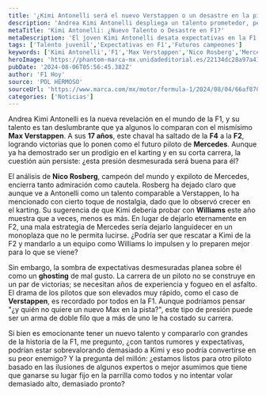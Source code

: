 ```yaml
---
title: '¿Kimi Antonelli será el nuevo Verstappen o un desastre en la pista?'
description: 'Andrea Kimi Antonelli despliega un talento prometedor, pero las expectativas podrían hacerle un flaco favor. ¿Estamos listos para otro fenómeno de la F1?'
metaTitle: 'Kimi Antonelli: ¿Nuevo Talento o Desastre en F1?'
metaDescription: 'El joven Kimi Antonelli desata expectativas en la F1. ¿Será un nuevo Verstappen o esto podría arruinarlo todo? Descubre lo que opina Nico Rosberg.'
tags: ['Talento juvenil','Expectativas en F1','Futuros campeones']
keywords: ['Kimi Antonelli','F1','Max Verstappen','Nico Rosberg','Mercedes']
heroImage: 'https://phantom-marca-mx.unidadeditorial.es/22134dc28a97a4164a0de872d0f86729/resize/600/mx/assets/multimedia/imagenes/2024/08/04/17227796679214.jpg'
pubDate: '2024-08-06T05:56:45.382Z'
author: 'F1 Hoy'
source: 'POL HERMOSO'
sourceUrl: 'https://www.marca.com/mx/motor/formula-1/2024/08/04/66af870422601d0f6c8b459f.html'
categories: ['Noticias']
---
```

Andrea Kimi Antonelli es la nueva revelación en el mundo de la F1, y su talento es tan deslumbrante que ya algunos lo comparan con el mismísimo **Max Verstappen**. A sus **17 años**, este chaval ha saltado de la **F4** a la **F2**, logrando victorias que lo ponen como el futuro piloto de **Mercedes**. Aunque ya ha demostrado ser un prodigio en el karting y en su corta carrera, la cuestión aún persiste: ¿esta presión desmesurada será buena para él?

El análisis de **Nico Rosberg**, campeón del mundo y expiloto de Mercedes, encierra tanto admiración como cautela. Rosberg ha dejado claro que aunque ve a Antonelli como un talento comparable a Verstappen, lo ha mencionado con cierto toque de nostalgia, dado que lo observó crecer en el karting. Su sugerencia de que Kimi debería probar con **Williams** este año muestra que a veces, menos es más. En lugar de dejarlo eternamente en F2, una mala estrategia de Mercedes sería dejarlo languidecer en un monoplaza que no le permita lucirse. ¿Podría ser que rescatar a Kimi de la F2 y mandarlo a un equipo como Williams lo impulsen y lo preparen mejor para lo que se viene?

Sin embargo, la sombra de expectativas desmesuradas planea sobre él como un **ghosting** de mal gusto. La carrera de un piloto no se construye en un par de victorias; se necesitan años de experiencia y fogueo en el asfalto. El drama de los pilotos que son elevados muy rápido, como el caso de **Verstappen**, es recordado por todos en la F1. Aunque podríamos pensar "¿y quién no quiere un nuevo Max en la pista?", este tipo de presión puede ser un arma de doble filo que a más de uno le ha costado su carrera.

Si bien es emocionante tener un nuevo talento y compararlo con grandes de la historia de la F1, me pregunto, ¿con tantos rumores y expectativas, podrían estar sobrevalorando demasiado a Kimi y eso podría convertirse en su peor enemigo? Y la pregunta del millón: ¿estamos listos para otro piloto basado en las ilusiones de algunos expertos o mejor asumimos que tiene que ganarse su lugar fijo en la parrilla como todos y no intentar volar demasiado alto, demasiado pronto?


